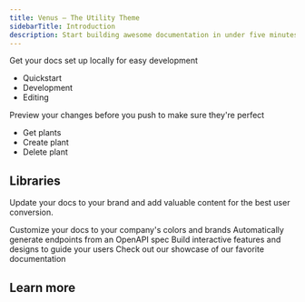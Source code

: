 ```yaml
---
title: Venus — The Utility Theme
sidebarTitle: Introduction
description: Start building awesome documentation in under five minutes with the Venus theme.
---
```


<CardGroup cols={2}>
  <Card
    title="Get started"
    icon="rocket"
  >
    Get your docs set up locally for easy development
    <ul className="mt-4 text-primary font-medium space-y-2">
      <li>Quickstart</li>
      <li>Development</li>
      <li>Editing</li>
    </ul>
  </Card>
  <Card
    title="API Reference"
    icon="terminal"
  >
    Preview your changes before you push to make sure they're perfect
    <ul className="mt-4 text-primary font-medium space-y-2">
      <li>Get plants</li>
      <li>Create plant</li>
      <li>Delete plant</li>
    </ul>
  </Card>
</CardGroup>

## Libraries

Update your docs to your brand and add valuable content for the best user conversion.

<CardGroup cols={3}>
  <Card
    title="NodeJS"
    icon="palette"
    href="/libraries/nodejs"
    horizontal
  >
    Customize your docs to your company's colors and brands
  </Card>
  <Card
    title="Go"
    icon="code"
    href="/libraries/nodejs"
    horizontal
  >
    Automatically generate endpoints from an OpenAPI spec
  </Card>
  <Card
    title="PHP"
    icon="screwdriver-wrench"
    href="/libraries/nodejs"
    horizontal
  >
    Build interactive features and designs to guide your users
  </Card>
  <Card
    title="Python"
    icon="stars"
    href="/libraries/nodejs"
    horizontal
  >
    Check out our showcase of our favorite documentation
  </Card>
</CardGroup>

## Learn more